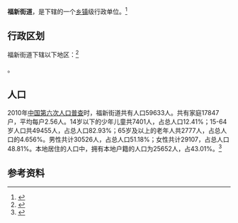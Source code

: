 {{中国乡级行政区|37/06/11/002/000}}

'''福新街道'''，是{{PRC admin/fullname|37/06/11/002/000|3}}下辖的一个[[乡镇|乡镇]]级行政单位。<ref>{{PRC admin/ref sgc|{{PRC admin/parent|37/06/11/002/000}}}}</ref>

== 行政区划 ==

福新街道下辖以下地区：<ref>{{PRC admin/ref sgc|37/06/11/002/000}}</ref>

{{PRC admin/children|37/06/11/002/000}}。
== 人口 ==

2010年[[中国第六次人口普查|中国第六次人口普查]]时，福新街道共有人口59633人。共有家庭17847户，平均每户2.56人。14岁以下的少年儿童共7401人，占总人口12.41%；15-64岁人口共49455人，占总人口82.93%；65岁及以上的老年人共2777人，占总人口的4.656%。男性共计30526人，占总人口51.18%；女性共计29107，占总人口48.81%。本地居住的人口中，拥有本地户籍的人口为25652人，占43.01%。<ref name="人口普查2010">{{cite web| url =http://www.yearbookchina.com/navipage-n2013030152000017.html| title =《中国2010年人口普查分乡、镇、街道资料》| author =中国国务院人口普查办公室、中国国家统计局人口就业统计司等| year =2010| website =统计年鉴分享平台| page =表15 山东省乡、镇、街道人口| format =收费| access-date =2018-07-19| archive-url =https://web.archive.org/web/20180719084356/http://www.yearbookchina.com/navipage-n2013030152000017.html| archive-date =2018-07-19| dead-url =yes}}</ref>

== 参考资料 ==

{{reflist}}

{{行政区划小作品}}
{{PRC admin/navcat|37/06/11/002/000}}